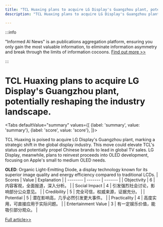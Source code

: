 ```yaml
---
title: "TCL Huaxing plans to acquire LG Display's Guangzhou plant, potentially reshaping the industry landscape."
description: "TCL Huaxing plans to acquire LG Display's Guangzhou plant, potentially reshaping the industry landscape."

---
```



:::info

"Informed AI News" is an publications aggregation platform, ensuring you only gain the most valuable information, to eliminate information asymmetry and break through the limits of information cocoons.  [Find out more >>](/)

:::

# TCL Huaxing plans to acquire LG Display's Guangzhou plant, potentially reshaping the industry landscape.


<Tabs
	defaultValue="summary"
	values={[
	{label: 'summary', value: 'summary'},
	{label: 'score', value: 'score'},
]}>
<TabItem value="summary">


TCL Huaxing is poised to acquire LG Display's Guangzhou plant, marking a strategic shift in the global display industry. This move could elevate TCL's status and potentially propel Chinese brands to lead in global TV sales. LG Display, meanwhile, plans to reinvest proceeds into OLED development, focusing on Apple's small to medium OLED needs.

**OLED**: Organic Light-Emitting Diode, a display technology known for its superior image quality and energy efficiency compared to traditional LCDs.
</TabItem>
<TabItem value="score">
	| Scores     | Value   | Explanation |
	| -------- | ------- | ------- |
	| Objectivity  | 6    | 内容客观，全面报道，深入分析。    |
	| Social Impact | 4     | 引发强烈社会讨论，影响部分公众意见。    |
	| Credibility    | 5    | 完全可信，权威来源，证据充分。    |
	| Potential    | 5    | 潜在影响高，几乎必然引发更大事件。    |
	| Practicality    | 4    | 高度实用，可直接应用于实际问题。    |
	| Entertainment Value    | 3    | 有一定娱乐价值，能吸引部分观众。    |
</TabItem>
</Tabs>

[Full article>>](https://readhub.cn/topic/8bixdqgEjlu)
